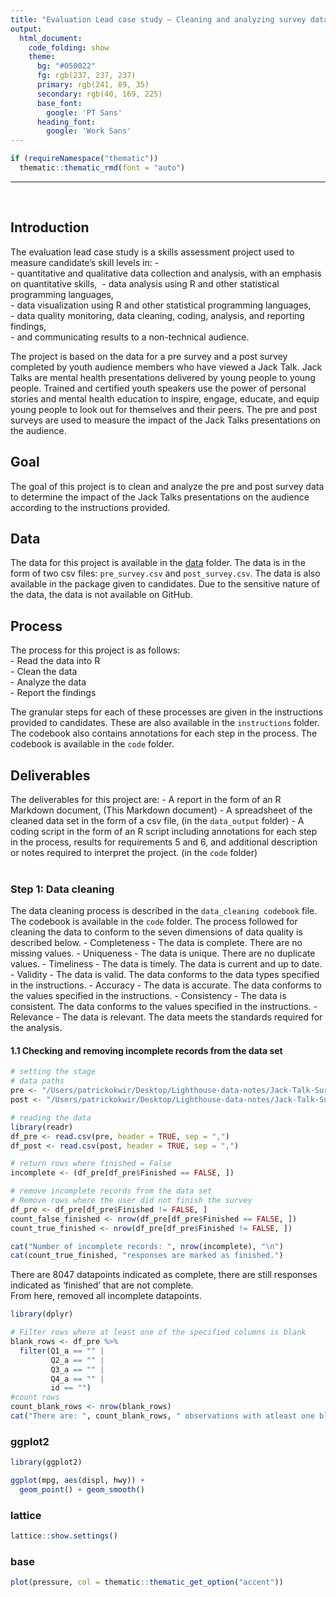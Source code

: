 ```yaml
---
title: "Evaluation Lead case study — Cleaning and analyzing survey data"
output: 
  html_document:
    code_folding: show
    theme:
      bg: "#050022"
      fg: rgb(237, 237, 237)
      primary: rgb(241, 89, 35) 
      secondary: rgb(40, 169, 225)
      base_font:
        google: 'PT Sans'
      heading_font:
        google: 'Work Sans'
---
```


```r
if (requireNamespace("thematic")) 
  thematic::thematic_rmd(font = "auto")
```

---
<br>

## Introduction 
The evaluation lead case study is a skills assessment project used to measure candidate's skill levels in: -\
- quantitative and qualitative data collection and analysis, with an emphasis on quantitative skills,\ 
- data analysis using R and other statistical programming languages,\
- data visualization using R and other statistical programming languages,\
- data quality monitoring, data cleaning, coding, analysis, and reporting findings,\
- and communicating results to a non-technical audience.

The project is based on the data for a pre survey and a post survey completed by youth audience members who have viewed a Jack Talk. 
Jack Talks are mental health presentations delivered by young people to young people. Trained and certified youth speakers use the power of personal stories and mental health education to inspire, engage, educate, and equip young people to look out for themselves and their peers.
The pre and post surveys are used to measure the impact of the Jack Talks presentations on the audience.
<br>

## Goal
The goal of this project is to clean and analyze the pre and post survey data to determine the impact of the Jack Talks presentations on the audience according to the instructions provided.
<br>

## Data
The data for this project is available in the [data]() folder. The data is in the form of two csv files: `pre_survey.csv` and `post_survey.csv`. The data is also available in the package given to candidates. Due to the sensitive nature of the data, the data is not available on GitHub.
<br>

## Process
The process for this project is as follows:\
- Read the data into R\
- Clean the data\
- Analyze the data\
- Report the findings

The granular steps for each of these processes are given in the instructions provided to candidates. These are also available in the `instructions` folder.
The codebook also contains annotations for each step in the process. The codebook is available in the `code` folder.
<br>

## Deliverables
The deliverables for this project are:
- A report in the form of an R Markdown document, (This Markdown document)
- A spreadsheet of the cleaned data set in the form of a csv file, (in the `data_output` folder)
- A coding script in the form of an R script including annotations for each step in the process, results for requirements 5 and 6, and additional description or notes required to interpret the project. (in the `code` folder)
<br>
<br>

### Step 1: Data cleaning
The data cleaning process is described in the `data_cleaning codebook` file. The codebook is available in the `code` folder.
The process followed for cleaning the data to conform to the seven dimensions of data quality is described below.
- Completeness - The data is complete. There are no missing values.
- Uniqueness - The data is unique. There are no duplicate values.
- Timeliness - The data is timely. The data is current and up to date.
- Validity - The data is valid. The data conforms to the data types specified in the instructions.
- Accuracy - The data is accurate. The data conforms to the values specified in the instructions.
- Consistency - The data is consistent. The data conforms to the values specified in the instructions.
- Relevance - The data is relevant. The data meets the standards required for the analysis.

#### 1.1 Checking and removing incomplete records from the data set
```r
# setting the stage
# data paths 
pre <- "/Users/patrickokwir/Desktop/Lighthouse-data-notes/Jack-Talk-Surveys/datasets/CASE STUDY - Livestream pre FY23.csv"
post <- "/Users/patrickokwir/Desktop/Lighthouse-data-notes/Jack-Talk-Surveys/datasets/CASE STUDY - Livestream post FY23.csv"

# reading the data
library(readr)
df_pre <- read.csv(pre, header = TRUE, sep = ",")
df_post <- read.csv(post, header = TRUE, sep = ",")

# return rows where finished = False
incomplete <- (df_pre[df_pre$Finished == FALSE, ])

# remove incomplete records from the data set
# Remove rows where the user did not finish the survey
df_pre <- df_pre[df_pre$Finished != FALSE, ]
count_false_finished <- nrow(df_pre[df_pre$Finished == FALSE, ])
count_true_finished <- nrow(df_pre[df_pre$Finished != FALSE, ])

cat("Number of incomplete records: ", nrow(incomplete), "\n")
cat(count_true_finished, "responses are marked as finished.")

```
There are 8047 datapoints indicated as complete, there are still responses indicated as 'finished' that are not complete.\
From here, removed all incomplete datapoints.

```r
library(dplyr)

# Filter rows where at least one of the specified columns is blank
blank_rows <- df_pre %>%
  filter(Q1_a == "" |
         Q2_a == "" |
         Q3_a == "" |
         Q4_a == "" |
         id == "")
#count rows
count_blank_rows <- nrow(blank_rows)
cat("There are: ", count_blank_rows, " observations with atleast one blank coloumn value in the dataset")

```

### ggplot2

```r
library(ggplot2)

ggplot(mpg, aes(displ, hwy)) +
  geom_point() + geom_smooth()
```

### lattice

```r
lattice::show.settings()
```

### base

```r
plot(pressure, col = thematic::thematic_get_option("accent"))
```
